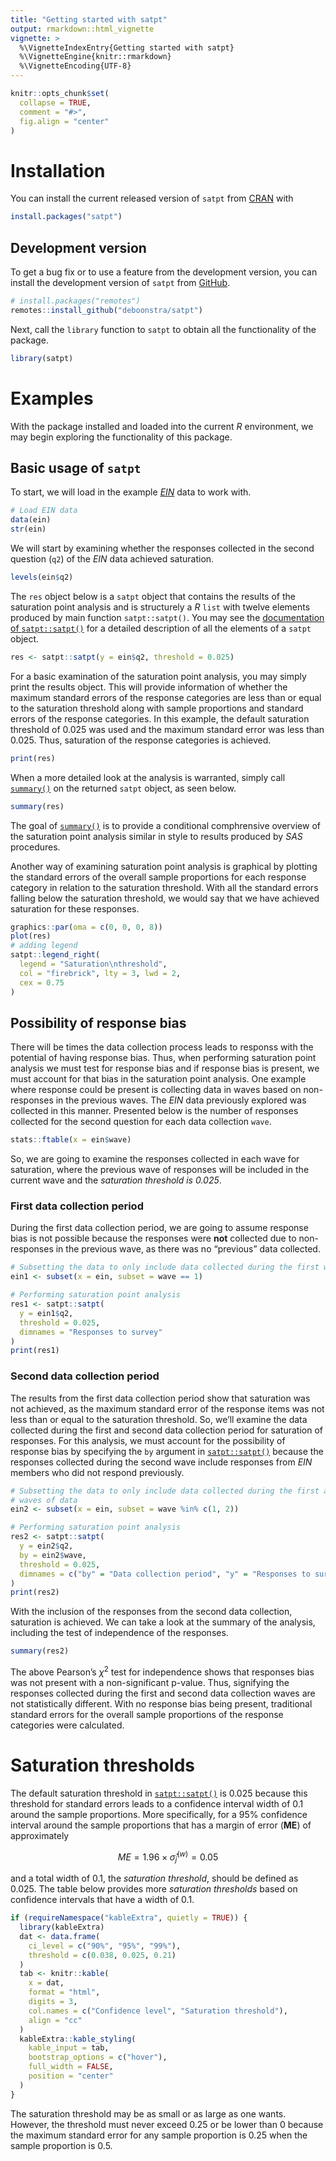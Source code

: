 ```yaml
---
title: "Getting started with satpt"
output: rmarkdown::html_vignette
vignette: >
  %\VignetteIndexEntry{Getting started with satpt}
  %\VignetteEngine{knitr::rmarkdown}
  %\VignetteEncoding{UTF-8}
---
```


```r
knitr::opts_chunk$set(
  collapse = TRUE,
  comment = "#>",
  fig.align = "center"
)
```

# Installation

You can install the current released version of `satpt` from [CRAN](https://cran.r-project.org) with

```r
install.packages("satpt")
```

## Development version
To get a bug fix or to use a feature from the development version, you can install the development version of `satpt` from [GitHub](https://github.com/deboonstra/satpt).

```r
# install.packages("remotes")
remotes::install_github("deboonstra/satpt")
```

Next, call the `library` function to `satpt` to obtain all the functionality of the package.

```r
library(satpt)
```

# Examples
With the package installed and loaded into the current *R* environment, we may begin exploring the functionality of this package. 

## Basic usage of `satpt`
To start, we will load in the example [*EIN*](https://deboonstra.github.io/satpt/reference/ein.html) data to work with.

```r
# Load EIN data
data(ein)
str(ein)
```

We will start by examining whether the responses collected in the second question (`q2`) of the *EIN* data achieved saturation. 

```r
levels(ein$q2)
```

The `res` object below is a `satpt` object that contains the results of the saturation point analysis and is structurely a *R* `list` with twelve elements produced by main function `satpt::satpt()`. You may see the [documentation of `satpt::satpt()`](https://deboonstra.github.io/satpt/reference/satpt.html) for a detailed description of all the elements of a `satpt` object.

```r
res <- satpt::satpt(y = ein$q2, threshold = 0.025)
```

For a basic examination of the saturation point analysis, you may simply print the results object. This will provide information of whether the maximum standard errors of the response categories are less than or equal to the saturation threshold along with sample proportions and standard errors of the response categories. In this example, the default saturation threshold of 0.025 was used and the maximum standard error was less than 0.025. Thus, saturation of the response categories is achieved. 

```r
print(res)
```

When a more detailed look at the analysis is warranted, simply call [`summary()`](https://deboonstra.github.io/satpt/reference/satpt.html) on the returned `satpt` object, as seen below.

```r
summary(res)
```

The goal of [`summary()`](https://deboonstra.github.io/satpt/reference/satpt.html) is to provide a conditional comphrensive overview of the saturation point analysis similar in style to results produced by *SAS* procedures.

Another way of examining saturation point analysis is graphical by plotting the standard errors of the overall sample proportions for each response category in relation to the saturation threshold. With all the standard errors falling below the saturation threshold, we would say that we have achieved saturation for these responses.

```r
graphics::par(oma = c(0, 0, 0, 8))
plot(res)
# adding legend
satpt::legend_right(
  legend = "Saturation\nthreshold",
  col = "firebrick", lty = 3, lwd = 2,
  cex = 0.75
)
```

## Possibility of response bias

There will be times the data collection process leads to responss with the potential of having response bias. Thus, when performing saturation point analysis we must test for response bias and if response bias is present, we must account for that bias in the saturation point analysis. One example where response could be present is collecting data in waves based on non-responses in the previous waves. The *EIN* data previously explored was collected in this manner. Presented below is the number of responses collected for the second question for each data collection `wave`.

```r
stats::ftable(x = ein$wave)
```

So, we are going to examine the responses collected in each wave for saturation, where the previous wave of responses will be included in the current wave and the *saturation threshold is 0.025*.

### First data collection period

During the first data collection period, we are going to assume response bias is not possible because the responses were **not** collected due to non-responses in the previous wave, as there was no "previous" data collected.

```r
# Subsetting the data to only include data collected during the first wave
ein1 <- subset(x = ein, subset = wave == 1)

# Performing saturation point analysis
res1 <- satpt::satpt(
  y = ein1$q2,
  threshold = 0.025,
  dimnames = "Responses to survey"
)
print(res1)
```

### Second data collection period

The results from the first data collection period show that saturation was not achieved, as the maximum standard error of the response items was not less than or equal to the saturation threshold. So, we'll examine the data collected during the first and second data collection period for saturation of responses. For this analysis, we must account for the possibility of response bias by specifying the `by` argument in [`satpt::satpt()`](https://deboonstra.github.io/satpt/reference/satpt.html) because the responses collected during the second wave include responses from *EIN* members who did not respond previously.

```r
# Subsetting the data to only include data collected during the first and second
# waves of data
ein2 <- subset(x = ein, subset = wave %in% c(1, 2))

# Performing saturation point analysis
res2 <- satpt::satpt(
  y = ein2$q2,
  by = ein2$wave,
  threshold = 0.025,
  dimnames = c("by" = "Data collection period", "y" = "Responses to survey")
)
print(res2)
```

With the inclusion of the responses from the second data collection, saturation is achieved. We can take a look at the summary of the analysis, including the test of independence of the responses.

```r
summary(res2)
```

The above Pearson's $\chi^{2}$ test for independence shows that responses bias was not present with a non-significant p-value. Thus, signifying the responses collected during the first and second data collection waves are not statistically different. With no response bias being present, traditional standard errors for the overall sample proportions of the response categories were calculated.

# Saturation thresholds

The default saturation threshold in [`satpt::satpt()`](https://deboonstra.github.io/satpt/reference/satpt.html) is 0.025 because this threshold for standard errors leads to a confidence interval width of 0.1 around the sample proportions. More specifically, for a $95\%$ confidence interval around the sample proportions that has a margin of error (**ME**) of approximately

$$
ME = 1.96 \times \hat{\sigma}^{(w)}_{j} = 0.05
$$

and a total width of 0.1, the *saturation threshold*, should be defined as 0.025. The table below provides more *saturation thresholds* based on confidence intervals that have a width of 0.1.

```r
if (requireNamespace("kableExtra", quietly = TRUE)) {
  library(kableExtra)
  dat <- data.frame(
    ci_level = c("90%", "95%", "99%"),
    threshold = c(0.038, 0.025, 0.21)
  )
  tab <- knitr::kable(
    x = dat,
    format = "html",
    digits = 3,
    col.names = c("Confidence level", "Saturation threshold"),
    align = "cc"
  )
  kableExtra::kable_styling(
    kable_input = tab,
    bootstrap_options = c("hover"),
    full_width = FALSE,
    position = "center"
  )
}
```

The saturation threshold may be as small or as large as one wants. However, the threshold must never exceed 0.25 or be lower than 0 because the maximum standard error for any sample proportion is 0.25 when the sample proportion is 0.5.
